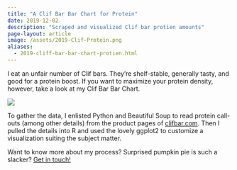 ```yaml
---
title: "A Clif Bar Bar Chart for Protein"
date: 2019-12-02
description: "Scraped and visualized Clif bar protien amounts"
page-layout: article
image: /assets/2019-Clif-Protein.png
aliases: 
  - 2019-cliff-bar-bar-chart-protien.html
---
```


I eat an unfair number of Clif bars. They're shelf-stable, generally tasty, and good for a protein boost. If you want to maximize your protein density, however, take a look at my Clif Bar Bar Chart.

![](/assets/2019-Clif-Protein.png)

To gather the data, I enlisted Python and Beautiful Soup to read protein call-outs (among other details) from the product pages of [clifbar.com](https://www.clifbar.com/). Then I pulled the details into R and used the lovely ggplot2 to customize a visualization suiting the subject matter.

Want to know more about my process? Surprised pumpkin pie is such a slacker? [Get in touch!](.../index.html)
